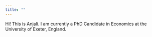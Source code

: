 ---
title: ""
---

Hi! This is Anjali. I am currently a PhD Candidate in Economics at the University of Exeter, England.
